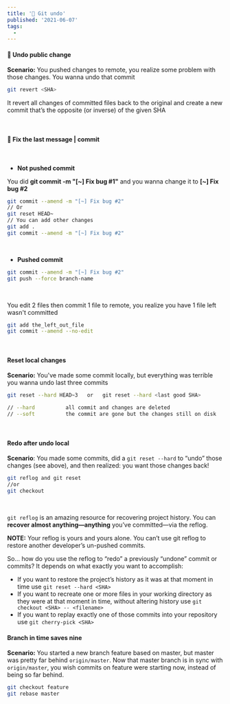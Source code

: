 ```yaml
---
title: '🐙 Git undo'
published: '2021-06-07'
tags:
  -
---
```


#### 🌌 Undo public change
**Scenario:** You pushed changes to remote, you realize some problem with those changes. You wanna undo that commit

```bash
git revert <SHA>
```

It revert all changes of committed files back to the original and create a new commit that’s the opposite (or inverse) of the given SHA

<br/>


#### 🙏 Fix the last message | commit

<br/>

- **Not pushed commit**

You did **git commit -m "[~] Fix bug #1"** and you wanna change it to **[~] Fix bug #2**

```bash
git commit --amend -m "[~] Fix bug #2"
// Or
git reset HEAD~
// You can add other changes
git add .
git commit --amend -m "[~] Fix bug #2"
```

<br/>

- **Pushed commit**

```bash
git commit --amend -m "[~] Fix bug #2"
git push --force branch-name
```

<br/>

You edit 2 files then commit 1 file to remote, you realize you have 1 file left wasn't committed

```bash
git add the_left_out_file
git commit --amend --no-edit
```

<br/>

#### Reset local changes

**Scenario:** You've made some commit locally, but everything was terrible you wanna undo last three commits

```bash
git reset --hard HEAD~3   or   git reset --hard <last good SHA>

// --hard          all commit and changes are deleted
// --soft          the commit are gone but the changes still on disk
```

<br/>

#### Redo after undo local
**Scenario**: You made some commits, did a `git reset --hard` to “undo” those changes (see above), and then realized: you want those changes back!

```bash
git reflog and git reset
//or
git checkout
```

<br/>

`git reflog` is an amazing resource for recovering project history. You can **recover almost anything—anything** you’ve committed—via the reflog.

**NOTE:** Your reflog is yours and yours alone. You can’t use git reflog to restore another developer’s un-pushed commits.

So… how do you use the reflog to “redo” a previously “undone” commit or commits? It depends on what exactly you want to accomplish:
- If you want to restore the project’s history as it was at that moment in time use `git reset --hard <SHA>`
- If you want to recreate one or more files in your working directory as they were at that moment in time, without altering history use `git checkout <SHA> -- <filename>`
- If you want to replay exactly one of those commits into your repository use `git cherry-pick <SHA>`

#### Branch in time saves nine
**Scenario:**  You started a new branch feature based on master, but master was pretty far behind `origin/master`. Now that master branch is in sync with `origin/master`, you wish commits on feature were starting now, instead of being so far behind.

```bash
git checkout feature
git rebase master
```
